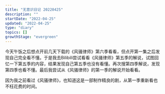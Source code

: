 ```yaml
---
title: "无意识日记 20220425"
description: ""
startDate: "2022-04-25"
updated: "2022-04-25"
type: "diary"
topics: []
growthStage: "evergreen"
---
```


今天午饭之后想点开前几天下载的《风骚律师》第六季看看，但点开第一集之后发现自己完全看不懂。于是我去Bilibili尝试看看《风骚律师》第五季的解说，试图回忆一下第五季的内容，结果发现自己第五季也没有看懂。再次搜第四季解说，发现第四季也看不懂。最后我尝试从《风骚律师》的第一季的解说开始看看。

因为我之前看过《风骚律师》，也知道这是一部制作精良的剧，从第一季重新看也不枉花费的时间。